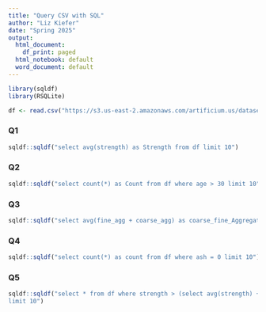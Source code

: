 ```yaml
---
title: "Query CSV with SQL"
author: "Liz Kiefer"
date: "Spring 2025"
output:
  html_document:
    df_print: paged
  html_notebook: default
  word_document: default
---
```


```r
library(sqldf)
library(RSQLite)

df <- read.csv("https://s3.us-east-2.amazonaws.com/artificium.us/datasets/ConcreteStrengthData.csv")

```

### Q1
```r
sqldf::sqldf("select avg(strength) as Strength from df limit 10")
```

### Q2
```r
sqldf::sqldf("select count(*) as Count from df where age > 30 limit 10")
```

### Q3
```r
sqldf::sqldf("select avg(fine_agg + coarse_agg) as coarse_fine_Aggregate from df where strength > 50 limit 10")
```

### Q4
```r
sqldf::sqldf("select count(*) as count from df where ash = 0 limit 10")
```

### Q5
```r
sqldf::sqldf("select * from df where strength > (select avg(strength) + 3 * stdev(strength) from df) or strength < (select avg(strength) - 3 * stdev(strength) from df)
limit 10")
```